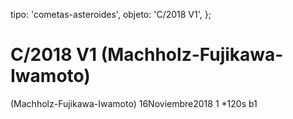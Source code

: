 
  tipo: 'cometas-asteroides',
  objeto: 'C/2018 V1',
};

# C/2018 V1 (Machholz-Fujikawa-Iwamoto)

<Imagen
  src="registro/c2018-v1_20181116_1_2018v1_20181116_i88.jpg"
  fecha="20181116"
/>

 (Machholz-Fujikawa-Iwamoto) 16Noviembre2018 1 *120s b1